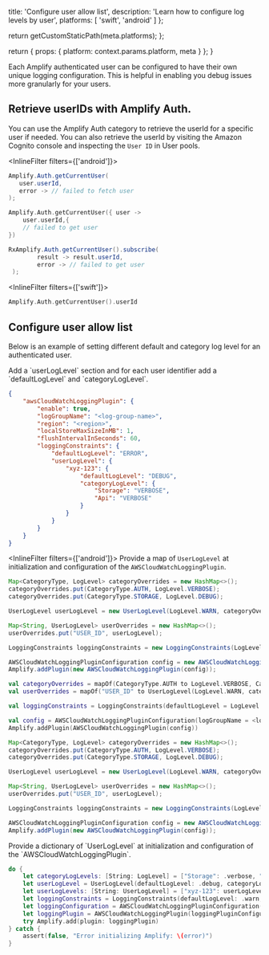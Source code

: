 
  title: 'Configure user allow list',
  description: 'Learn how to configure log levels by user',
  platforms: [
    'swift',
    'android'
  ]
};

  return getCustomStaticPath(meta.platforms);
};

  return {
    props: {
      platform: context.params.platform,
      meta
    }
  };
}

Each Amplify authenticated user can be configured to have their own unique logging configuration. This is helpful in enabling you debug issues more granularly for your users.

## Retrieve userIDs with Amplify Auth.

You can use the Amplify Auth category to retrieve the userId for a specific user if needed. You can also retrieve the userId by visiting the Amazon Cognito console and inspecting the `User ID` in User pools.



<InlineFilter filters={['android']}>

<BlockSwitcher>
<Block name="Java">

```java
Amplify.Auth.getCurrentUser(
   user.userId,
   error -> // failed to fetch user
);
```
</Block>
<Block name="Kotlin">

```kotlin
Amplify.Auth.getCurrentUser({ user ->
    user.userId,{
    // failed to get user
})
```

</Block>
<Block name="RxJava">

```java
RxAmplify.Auth.getCurrentUser().subscribe(
        result -> result.userId,
        error -> // failed to get user
 );
```

</Block>
</BlockSwitcher>


</InlineFilter>


<InlineFilter filters={['swift']}>

```swift
Amplify.Auth.getCurrentUser().userId
```

</InlineFilter>

## Configure user allow list

Below is an example of setting different default and category log level for an authenticated user.

<BlockSwitcher>
  <Block name="With Configuration File">
    Add a `userLogLevel` section and for each user identifier add a `defaultLogLevel` and `categoryLogLevel`.

```json
{
    "awsCloudWatchLoggingPlugin": {
        "enable": true,
        "logGroupName": "<log-group-name>",
        "region": "<region>",
        "localStoreMaxSizeInMB": 1,
        "flushIntervalInSeconds": 60,
        "loggingConstraints": {
            "defaultLogLevel": "ERROR",
            "userLogLevel": {
                "xyz-123": {
                    "defaultLogLevel": "DEBUG",
                    "categoryLogLevel": {
                        "Storage": "VERBOSE",
                        "Api": "VERBOSE"
                    }
                }
            }
        }
    }
}
```

  </Block>
  <Block name="With Code">

<InlineFilter filters={['android']}>
Provide a map of `UserLogLevel` at initialization and configuration of the `AWSCloudWatchLoggingPlugin`.

<BlockSwitcher>
<Block name="Java">

```java
Map<CategoryType, LogLevel> categoryOverrides = new HashMap<>();
categoryOverrides.put(CategoryType.AUTH, LogLevel.VERBOSE);
categoryOverrides.put(CategoryType.STORAGE, LogLevel.DEBUG);

UserLogLevel userLogLevel = new UserLogLevel(LogLevel.WARN, categoryOverrides);

Map<String, UserLogLevel> userOverrides = new HashMap<>();
userOverrides.put("USER_ID", userLogLevel);

LoggingConstraints loggingConstraints = new LoggingConstraints(LogLevel.WARN, categoryOverrides, userOverrides);

AWSCloudWatchLoggingPluginConfiguration config = new AWSCloudWatchLoggingPluginConfiguration (<log-group-name>, <region>, loggingConstraints);
Amplify.addPlugin(new AWSCloudWatchLoggingPlugin(config));
```

</Block>
<Block name="Kotlin">

```kotlin
val categoryOverrides = mapOf(CategoryType.AUTH to LogLevel.VERBOSE, CategoryType.STORAGE to LogLevel.DEBUG)
val userOverrides = mapOf("USER_ID" to UserLogLevel(LogLevel.WARN, categoryOverrides))

val loggingConstraints = LoggingConstraints(defaultLogLevel = LogLevel.WARN, userLogLevel = userOverrides)

val config = AWSCloudWatchLoggingPluginConfiguration(logGroupName = <log-group-name>, region = <region>, loggingConstraints = loggingConstraints)
Amplify.addPlugin(AWSCloudWatchLoggingPlugin(config))
```
</Block>
<Block name="RxJava">

```java
Map<CategoryType, LogLevel> categoryOverrides = new HashMap<>();
categoryOverrides.put(CategoryType.AUTH, LogLevel.VERBOSE);
categoryOverrides.put(CategoryType.STORAGE, LogLevel.DEBUG);

UserLogLevel userLogLevel = new UserLogLevel(LogLevel.WARN, categoryOverrides);

Map<String, UserLogLevel> userOverrides = new HashMap<>();
userOverrides.put("USER_ID", userLogLevel);

LoggingConstraints loggingConstraints = new LoggingConstraints(LogLevel.WARN, categoryOverrides, userOverrides);

AWSCloudWatchLoggingPluginConfiguration config = new AWSCloudWatchLoggingPluginConfiguration (<log-group-name>, <region>, loggingConstraints);
Amplify.addPlugin(new AWSCloudWatchLoggingPlugin(config));
```

</Block>
</BlockSwitcher>

</InlineFilter>
<InlineFilter filters={['swift']}>
Provide a dictionary of `UserLogLevel` at initialization and configuration of the `AWSCloudWatchLoggingPlugin`.


```swift
do {
    let categoryLogLevels: [String: LogLevel] = ["Storage": .verbose, "API": .verbose]
    let userLogLevel = UserLogLevel(defaultLogLevel: .debug, categoryLogLevel: categoryLogLevels)
    let userLogLevels: [String: UserLogLevel] = ["xyz-123": userLogLevel]
    let loggingConstraints = LoggingConstraints(defaultLogLevel: .warn, userLogLevel: userLogLevels)
    let loggingConfiguration = AWSCloudWatchLoggingPluginConfiguration(logGroupName: "<log-group-name>", region: "<region>", loggingConstraints: loggingConstraints)
    let loggingPlugin = AWSCloudWatchLoggingPlugin(loggingPluginConfiguration: loggingConfiguration)
    try Amplify.add(plugin: loggingPlugin)
} catch {
    assert(false, "Error initializing Amplify: \(error)")
}
```
</InlineFilter>

  </Block>
</BlockSwitcher>

